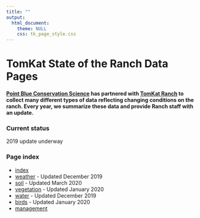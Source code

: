 ```yaml
---
title: ""
output: 
  html_document:
    theme: NULL
    css: tk_page_style.css
---
```


TomKat State of the Ranch Data Pages
=========================
#### [Point Blue Conservation Science](http://www.pointblue.org) has partnered with [TomKat Ranch](https://tomkatranch.org) to collect many different types of data reflecting changing conditions on the ranch. Every year, we summarize these data and provide Ranch staff with an update. {#intro}

### Current status

2019 update underway

### Page index

* [index](index.html)
* [weather](weather.html) - Updated December 2019
* [soil](soil.html) - Updated March 2020
* [vegetation](vegetation.html) - Updated January 2020
* [water](stream.html) - Updated December 2019
* [birds](birds.html) - Updated January 2020
* [management](mgmt.html)